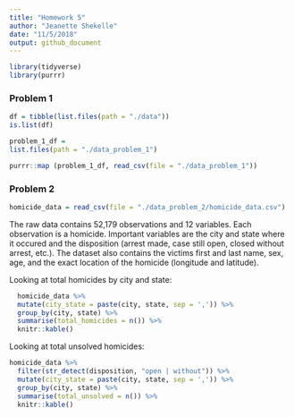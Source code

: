 ```yaml
---
title: "Homework 5"
author: "Jeanette Shekelle"
date: "11/5/2018"
output: github_document
---
```


```r
library(tidyverse)
library(purrr)
```


### Problem 1

```r
df = tibble(list.files(path = "./data"))
is.list(df)
```

```r
problem_1_df = 
list.files(path = "./data_problem_1")
```

```r
purrr::map (problem_1_df, read_csv(file = "./data_problem_1"))
```


### Problem 2

```r
homicide_data = read_csv(file = "./data_problem_2/homicide_data.csv")
```

The raw data contains 52,179 observations and 12 variables. Each observation is a homicide. Important variables are the city and state where it occured and the disposition (arrest made, case still open, closed without arrest, etc.). The dataset also contains the victims first and last name, sex, age, and the exact location of the homicide (longitude and latitude). 



Looking at total homicides by city and state: 

```r
  homicide_data %>% 
  mutate(city_state = paste(city, state, sep = ',')) %>% 
  group_by(city, state) %>% 
  summarise(total_homicides = n()) %>% 
  knitr::kable()
```


Looking at total unsolved homicides:

```r
homicide_data %>% 
  filter(str_detect(disposition, "open | without")) %>% 
  mutate(city_state = paste(city, state, sep = ',')) %>% 
  group_by(city, state) %>% 
  summarise(total_unsolved = n()) %>% 
  knitr::kable()
```


